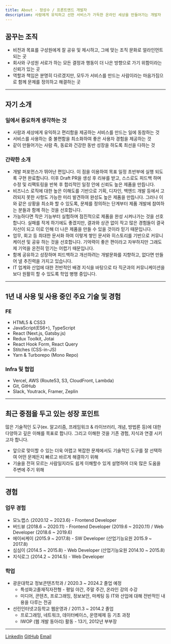```yaml
---
title: About - 정성수 / 프론트엔드 개발자
description: 사람에게 유익하고 선한 서비스가 가득한 온라인 세상을 만들어가는 개발자
---
```


## 꿈꾸는 조직

- 비전과 목표를 구성원에게 잘 공유 및 제시하고, 그에 맞는 조직 문화로 얼라인먼트 되는 곳
- 회사와 구성원 서로가 하는 모든 결정과 행동이 더 나은 방향으로 가기 위함이라는 신뢰가 있는 곳
- 역할과 책임은 분명히 다르겠지만, 모두가 서비스를 만드는 사람이라는 마음가짐으로 함께 문제를 정의하고 해결하는 곳

---

## 자기 소개

### 일에서 중요하게 생각하는 것

- 사람과 세상에게 유익하고 편리함을 제공하는 서비스를 만드는 일에 동참하는 것
- 서비스를 사용하는 중 불편함을 최소화하여 좋은 사용자 경험을 제공하는 것
- 같이 만들어가는 사람 즉, 동료와 건강한 동반 성장을 하도록 최선을 다하는 것

### 간략한 소개

- 개발 퍼포먼스가 뛰어난 편입니다. 이 점을 이용하여 목표 일정 초반부에 실행 되도록 구현 완료합니다. 이후 Draft PR을 생성 후 리뷰를 받고, 스스로도 피드백 하며 수정 및 리팩토링을 반복 후 합리적인 일정 안에 신뢰도 높은 제품을 만듭니다.
- 비즈니스 로직에 대한 높은 이해도를 기반으로 기획, 디자인, 백엔드 개발 등에서 고려되지 못한 사항도 가능한 미리 발견하여 완성도 높은 제품을 만듭니다. 그러나 이와 같은 상황을 최소화 할 수 있도록, 문제를 정의하는 단계부터 제품 개발에 참여하는 분들과 함께 하는 것을 선호합니다.
- 가능하다면 작은 기능부터 실험하며 점진적으로 제품을 완성 시켜나가는 것을 선호합니다. 실패를 작게 하기에도 좋겠지만, 결과와 상관 없이 작고 많은 경험들이 결국 자산이 되고 이로 인해 더 나은 제품을 만들 수 있을 것이라 믿기 때문입니다.
- 업무, 회고 등 최대한 문서화 하여 이렇게 쌓인 문서와 히스토리를 기반으로 커뮤니케이션 및 공유 하는 것을 선호합니다. 기억력이 좋은 편이라고 자부하지만 그래도 제 기억을 온전히 믿기는 어렵기 때문입니다.
- 함께 공유하고 성장하며 피드백하고 개선하려는 개발문화를 지향하고, 없다면 만들어 낼 추진력을 가지고 있습니다.
- IT 업계와 산업에 대한 전반적인 배경 지식을 바탕으로 타 직군과의 커뮤니케이션을 보다 원활히 할 수 있도록 학업 병행 중입니다.

---

## 1년 내 사용 및 사용 중인 주요 기술 및 경험

### FE

- HTML5 & CSS3
- JavaScript(ES6+), TypeScript
- React (Next.js, Gatsby.js)
- Redux Toolkit, Jotai
- React Hook Form, React Query
- Stitches (CSS-in-JS)
- Yarn & Turborepo (Mono Repo)

### Infra 및 협업

- Vercel, AWS (Route53, S3, CloudFront, Lambda)
- Git, GitHub
- Slack, Youtrack, Framer, Zeplin

---

## 최근 중점을 두고 있는 성장 포인트

많은 기술적인 도구(ex. 알고리즘, 프레임워크 & 라이브러리, 개념, 방법론 등)에 대한 다양하고 깊은 이해를 목표로 합니다. 그리고 이해한 것을 기존 경험, 지식과 연결 시키고자 합니다.

- 앞으로 맞이할 수 있는 더욱 어렵고 복잡한 문제에서도 기술적인 도구를 잘 선택하여 어떤 문제든지 빠르고 바르게 해결하기 위해
- 기술을 전혀 모르는 사람일지라도 쉽게 이해할수 있게 설명하여 더욱 많은 도움을 주변에 주기 위해

---

## 경험

### 업무 경험

- 모노랩스 (2020.12 ~ 2023.6) - Frontend Developer
- 버드뷰 (2018.6 ~ 2020.11) - Frontend Developer (2019.6 ~ 2020.11) / Web Developer (2018.6 ~ 2019.6)
- 에이씨케이 (2015.9 ~ 2017.8) - SW Developer (산업기능요원 2015.9 ~ 2017.8)
- 심심이 (2014.5 ~ 2015.8) - Web Developer (산업기능요원 2014.10 ~ 2015.8)
- 지식로그 (2014.2 ~ 2014.5) - Web Developer

### 학업

- 광운대학교 정보콘텐츠학과 / 2020.3 ~ 2024.2 졸업 예정
  - 특성화고졸재직자전형 - 평일 야간, 주말 주간, 온라인 강의 수강
  - 미디어, 콘텐츠, 프로그래밍, 정보보안, 마케팅 등 IT와 산업에 대해 전반적인 내용을 다루는 전공
- 선린인터넷고등학교 웹운영과 / 2011.3 ~ 2014.2 졸업
  - 프로그래밍, 네트워크, 데이터베이스, 운영체제 등 기초 과정
  - IWOP (웹 개발 동아리) 활동 - 13기, 2012년 부부장

---

[LinkedIn](https://www.linkedin.com/in/holywater-jeong/) [GitHub](https://github.com/Holywater-Jeong) [Email](emailto:holywaterj0410@gmail.com)
